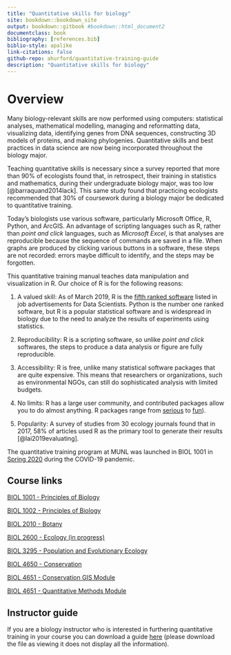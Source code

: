 ```yaml
--- 
title: "Quantitative skills for biology"
site: bookdown::bookdown_site
output: bookdown::gitbook #bookdown::html_document2
documentclass: book
bibliography: [references.bib]
biblio-style: apalike
link-citations: false 
github-repo: ahurford/quantitative-training-guide
description: "Quantitative skills for biology"
---
```


# Overview {#intro}

Many biology-relevant skills are now performed using computers: statistical analyses, mathematical modelling, managing and reformatting data, visualizing data, identifying genes from DNA sequences, constructing 3D models of proteins, and making phylogenies. Quantitative skills and best practices in data science are now being incorporated throughout the biology major.

Teaching quantitative skills is necessary since a survey reported that more than 90% of ecologists found that, in retrospect, their training in statistics and mathematics, during their undergraduate biology major, was too low [@barraquand2014lack]. This same study found that practicing ecologists recommended that 30% of coursework during a biology major be dedicated to quantitative training.

Today's biologists use various software, particularly Microsoft Office, R, Python, and ArcGIS. An advantage of scripting languages such as R, rather than _point and click_ languages, such as _Microsoft Excel_, is that analyses are reproducible because the sequence of commands are saved in a file. When graphs are produced by clicking various buttons in a software, these steps are not recorded: errors maybe difficult to identify, and the steps may be forgotten.

This quantitative training manual teaches data manipulation and visualization in R. Our choice of R is for the following reasons:

1. A valued skill: As of March 2019, R is the [fifth ranked software](http://r4stats.com/articles/popularity/) listed in job advertisements for Data Scientists. Python is the number one ranked software, but R is a popular statistical software and is widespread in biology due to the need to analyze the results of experiments using statistics.

1. Reproducibility: R is a scripting software, so unlike _point and click_ softwares, the steps to produce a data analysis or figure are fully reproducible.

1. Accessibility: R is free, unlike many statistical software packages that are quite expensive. This means that researchers or organizations, such as environmental NGOs, can still do sophisticated analysis with limited budgets. 

1. No limits: R has a large user community, and contributed packages allow you to do almost anything. R packages range from [serious](https://rviews.rstudio.com/2017/10/09/population-modeling-in-r/) to [fun](https://www.r-bloggers.com/useless-but-fun-r-packages/)).

1. Popularity: A survey of studies from 30 ecology journals found that in 2017, 58% of articles used R as the primary tool to generate their results [@lai2019evaluating].

The quantitative training program at MUNL was launched in BIOL 1001 in [Spring 2020](https://gazette.mun.ca/teaching-and-learning/culture-change/) during the COVID-19 pandemic.


## Course links

[BIOL 1001 - Principles of Biology](https://ahurford.github.io/BIOL-1001/index.html)

[BIOL 1002 - Principles of Biology](https://ahurford.github.io/biol-1002/)

[BIOL 2010 - Botany](https://ahurford.github.io/walkThroughWoodsGuide/)

[BIOL 2600 - Ecology (in progress)](https://ahurford.github.io/biol_2600_bookdown/)

[BIOL 3295 - Population and Evolutionary Ecology](https://ahurford.github.io/BIOL-3295-Fall-2020/) 

[BIOL 4650 - Conservation](https://ahurford.github.io/BIOL4650-marine_conservation/)

[BIOL 4651 - Conservation GIS Module](https://nlboreal.github.io/ConservationGIS/)

[BIOL 4651 - Quantitative Methods Module](https://nlboreal.github.io/ConsBiolQuantFun/)

## Instructor guide
If you are a biology instructor who is interested in furthering quantitative training in your course you can download a guide [here](https://github.com/ahurford/quant-guide-all-courses/blob/master/files/Instructor_Guide.pdf) (please download the file as viewing it does not display all the information).
